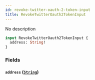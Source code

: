 ```yaml
---
id: revoke-twitter-oauth-2-token-input
title: RevokeTwitterOauth2TokenInput
---
```



No description

```graphql
input RevokeTwitterOauth2TokenInput {
  address: String!
}
```


### Fields

#### `address` ([`String`](../../references/scalars/string))






